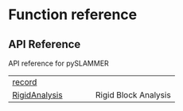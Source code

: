 # Function reference {.doc .doc-index}

## API Reference

API reference for pySLAMMER

| | |
| --- | --- |
| [record](record.qmd#pyslammer.record) |  |
| [RigidAnalysis](RigidAnalysis.qmd#pyslammer.RigidAnalysis) | Rigid Block Analysis |